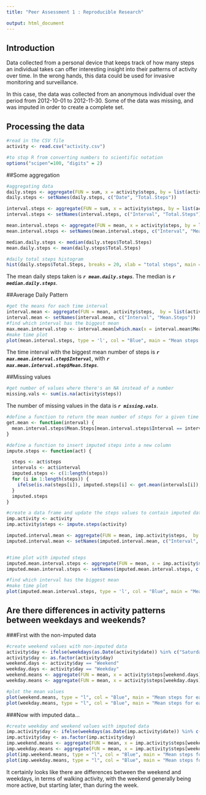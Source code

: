```yaml
---
title: "Peer Assessment 1 : Reproducible Research"

output: html_document
---
```


## Introduction

Data collected from a personal device that keeps track of how many steps an individual takes can offer interesting insight into their patterns of activity over time. In the wrong hands, this data could be used for invasive monitoring and surveillance. 

In this case, the data was collected from an anonymous individual over the period from 2012-10-01 to 2012-11-30. Some of the data was missing, and was imputed in order to create a complete set.

## Processing the data

```r
#read in the CSV file
activity <- read.csv("activity.csv")

#to stop R from converting numbers to scientific notation
options("scipen"=100, "digits" = 2)
```

##Some aggregation

```r
#aggregating data
daily.steps <- aggregate(FUN = sum, x = activity$steps, by = list(activity$date), na.rm = TRUE)
daily.steps <- setNames(daily.steps, c("Date", "Total.Steps"))

interval.steps <- aggregate(FUN = sum, x = activity$steps, by = list(activity$interval), na.rm = TRUE)
interval.steps <- setNames(interval.steps, c("Interval", "Total.Steps"))

mean.interval.steps <- aggregate(FUN = mean, x = activity$steps, by = list(activity$interval), na.rm = TRUE)
mean.interval.steps <- setNames(mean.interval.steps, c("Interval", "Mean.Steps"))

median.daily.steps <- median(daily.steps$Total.Steps)
mean.daily.steps <- mean(daily.steps$Total.Steps)

#daily total steps histogram
hist(daily.steps$Total.Steps, breaks = 20, xlab = "total steps", main = "Daily Total Steps")


```

The mean daily steps taken is ***`r mean.daily.steps`***. The median is ***`r median.daily.steps`***.

##Average Daily Pattern

```r
#get the means for each time interval
interval.mean <- aggregate(FUN = mean, activity$steps,  by = list(activity$interval), na.rm = TRUE)
interval.mean <- setNames(interval.mean, c("Interval", "Mean.Steps"))
#find which interval has the biggest mean
max.mean.interval.step <- interval.mean[which.max(x = interval.mean$Mean.Steps),]
#make time plot
plot(mean.interval.steps, type = 'l', col = "Blue", main = "Mean steps for each time interval", xlab = "Time Interval", ylab = "Mean Steps")

```

The time interval with the biggest mean number of steps is ***`r max.mean.interval.step$Interval`***, with ***`r max.mean.interval.step$Mean.Steps`***.


##Missing values

```r
#get number of values where there's an NA instead of a number
missing.vals <- sum(is.na(activity$steps))
```

The number of missing values in the data is ***`r missing.vals`***.

```r

#define a function to return the mean number of steps for a given time interval
get.mean <- function(interval) {
  mean.interval.steps$Mean.Steps[mean.interval.steps$Interval == interval]
}

#define a function to insert imputed steps into a new column
impute.steps <- function(act) {

  steps <- act$steps
  intervals <- act$interval
  imputed.steps <- c(1:length(steps))
  for (i in 1:length(steps)) {
    ifelse(is.na(steps[i]), imputed.steps[i] <- get.mean(intervals[i]), imputed.steps[i] <- steps[i])
  }  
  imputed.steps
}

#create a data frame and update the steps values to contain imputed data
imp.activity <- activity
imp.activity$steps <- impute.steps(activity)

```


```r

imputed.interval.mean <- aggregate(FUN = mean, imp.activity$steps,  by = list(imp.activity$interval), na.rm = TRUE)
imputed.interval.mean <- setNames(imputed.interval.mean, c("Interval", "Mean.Steps"))


#time plot with imputed steps
imputed.mean.interval.steps <- aggregate(FUN = mean, x = imp.activity$steps, by = list(activity$interval), na.rm = TRUE)
imputed.mean.interval.steps <- setNames(imputed.mean.interval.steps, c("Interval", "Mean.Steps"))

#find which interval has the biggest mean
#make time plot
plot(imputed.mean.interval.steps, type = 'l', col = "Blue", main = "Mean steps for each time interval, with imputed values", xlab = "Time Interval", ylab = "Mean Steps")

```

## Are there differences in activity patterns between weekdays and weekends?

###First with the non-imputed data
```r
#create weekend values with non-imputed data
activity$day <- ifelse(weekdays(as.Date(activity$date)) %in% c("Saturday", "Sunday"), "Weekend", "Weekday")
activity$day <- as.factor(activity$day)
weekend.days <- activity$day == "Weekend"
weekday.days <- activity$day == "Weekday"
weekend.means <- aggregate(FUN = mean, x = activity$steps[weekend.days], by = list(activity$interval[weekend.days]), na.rm = TRUE)
weekday.means <- aggregate(FUN = mean, x = activity$steps[weekday.days], by = list(activity$interval[weekday.days]), na.rm = TRUE)

#plot the mean values
plot(weekend.means, type = "l", col = "Blue", main = "Mean steps for each time interval, weekend", xlab = "Time Interval", ylab = "Mean Steps")
plot(weekday.means, type = "l", col = "Blue", main = "Mean steps for each time interval, weekday", xlab = "Time Interval", ylab = "Mean Steps")

```

###Now with imputed data...
```r
#create weekday and weekend values with imputed data
imp.activity$day <- ifelse(weekdays(as.Date(imp.activity$date)) %in% c("Saturday", "Sunday"), "Weekend", "Weekday")
imp.activity$day <- as.factor(imp.activity$day)
imp.weekend.means <- aggregate(FUN = mean, x = imp.activity$steps[weekend.days], by = list(imp.activity$interval[weekend.days]))
imp.weekday.means <- aggregate(FUN = mean, x = imp.activity$steps[weekday.days], by = list(imp.activity$interval[weekday.days]))
plot(imp.weekend.means, type = "l", col = "Blue", main = "Mean steps for each time interval, with imputed data, weekend", xlab = "Time Interval", ylab = "Mean Steps")
plot(imp.weekday.means, type = "l", col = "Blue", main = "Mean steps for each time interval, with imputed data, weekday", xlab = "Time Interval", ylab = "Mean Steps")


```

It certainly looks like there are differences between the weekend and weekdays, in terms of walking activity, with the weekend generally being more active, but starting later, than during the week.
```r
```
